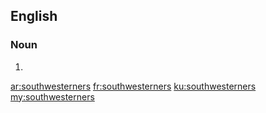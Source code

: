 ==English==

===Noun===
{{head|en|plural}}

# {{plural of|southwesterner|lang=en}}

[[ar:southwesterners]]
[[fr:southwesterners]]
[[ku:southwesterners]]
[[my:southwesterners]]